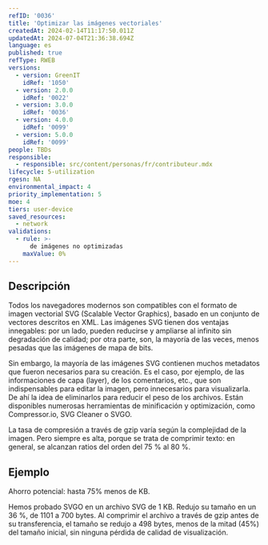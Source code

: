 ```yaml
---
refID: '0036'
title: 'Optimizar las imágenes vectoriales'
createdAt: 2024-02-14T11:17:50.011Z
updatedAt: 2024-07-04T21:36:38.694Z
language: es
published: true
refType: RWEB
versions:
  - version: GreenIT
    idRef: '1050'
  - version: 2.0.0
    idRef: '0022'
  - version: 3.0.0
    idRef: '0036'
  - version: 4.0.0
    idRef: '0099'
  - version: 5.0.0
    idRef: '0099'
people: TBDs
responsible:
  - responsible: src/content/personas/fr/contributeur.mdx
lifecycle: 5-utilization
rgesn: NA
environmental_impact: 4
priority_implementation: 5
moe: 4
tiers: user-device
saved_resources:
  - network
validations:
  - rule: >-
      de imágenes no optimizadas
    maxValue: 0%
---
```


## Descripción

Todos los navegadores modernos son compatibles con el formato de imagen vectorial SVG (Scalable Vector Graphics), basado en un conjunto de vectores descritos en XML. Las imágenes SVG tienen dos ventajas innegables: por un lado, pueden reducirse y ampliarse al infinito sin degradación de calidad; por otra parte, son, la mayoría de las veces, menos pesadas que las imágenes de mapa de bits.

Sin embargo, la mayoría de las imágenes SVG contienen muchos metadatos que fueron necesarios para su creación.
Es el caso, por ejemplo, de las informaciones de capa (layer), de los comentarios, etc., que son indispensables para editar la imagen, pero innecesarios para visualizarla. De ahí la idea de eliminarlos para reducir el peso de los archivos.
Están disponibles numerosas herramientas de minificación y optimización, como Compressor.io, SVG Cleaner o SVGO.

La tasa de compresión a través de gzip varía según la complejidad de la imagen. Pero siempre es alta, porque se trata de comprimir texto: en general, se alcanzan ratios del orden del 75 % al 80 %.

## Ejemplo

Ahorro potencial: hasta 75% menos de KB.

Hemos probado SVGO en un archivo SVG de 1 KB. Redujo su tamaño en un 36 %, de 1101 a 700 bytes. Al comprimir el archivo a través de gzip antes de su transferencia, el tamaño se redujo a 498 bytes, menos de la mitad (45%) del tamaño inicial, sin ninguna pérdida de calidad de visualización.



